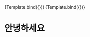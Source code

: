 
<Meta title="Component/ProfileThumbnail" component={ProfileThumbnail} />


<Canvas>
  <Story name="프로필 사진 없음" args={{ url: '' }}>
    {Template.bind({})}
  </Story>
</Canvas>

<Canvas>
  <Story
    name="프로필 사진 있음"
    args={{
      url:
        'https://search.pstatic.net/common?type=a&size=120x150&quality=95&direct=true&src=http%3A%2F%2Fsstatic.naver.net%2Fpeople%2Fportrait%2F202004%2F20200424182024679.jpg',
    }}
  >
    {Template.bind({})}
  </Story>
</Canvas>

# 안녕하세요

<ArgsTable of={ProfileThumbnail} />
